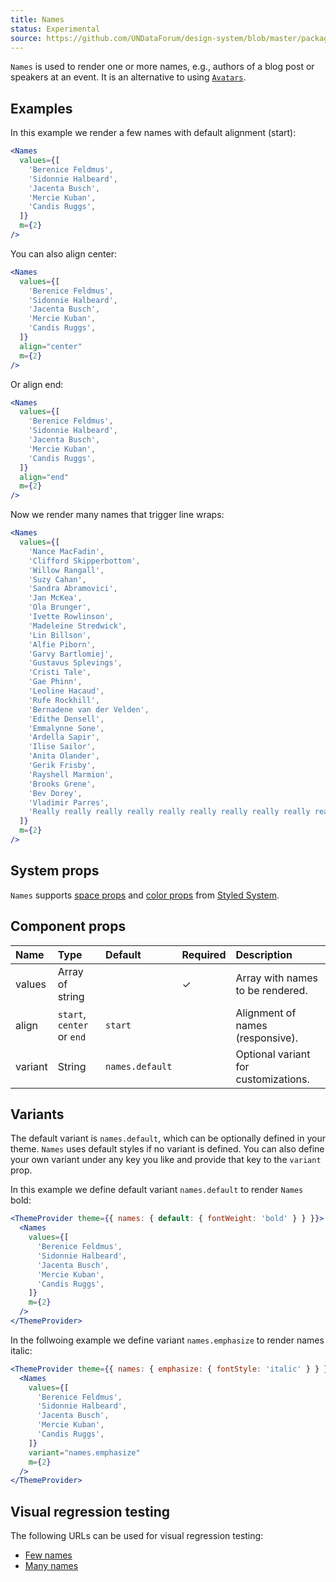 ```yaml
---
title: Names
status: Experimental
source: https://github.com/UNDataForum/design-system/blob/master/packages/components/src/names.js
---
```


`Names` is used to render one or more names, e.g., authors of a blog post or
speakers at an event. It is an alternative to using
[`Avatars`](/components/avatars).

## Examples

In this example we render a few names with default alignment (start):

```jsx live
<Names
  values={[
    'Berenice Feldmus',
    'Sidonnie Halbeard',
    'Jacenta Busch',
    'Mercie Kuban',
    'Candis Ruggs',
  ]}
  m={2}
/>
```

You can also align center:

```jsx live
<Names
  values={[
    'Berenice Feldmus',
    'Sidonnie Halbeard',
    'Jacenta Busch',
    'Mercie Kuban',
    'Candis Ruggs',
  ]}
  align="center"
  m={2}
/>
```

Or align end:

```jsx live
<Names
  values={[
    'Berenice Feldmus',
    'Sidonnie Halbeard',
    'Jacenta Busch',
    'Mercie Kuban',
    'Candis Ruggs',
  ]}
  align="end"
  m={2}
/>
```

Now we render many names that trigger line wraps:

```jsx live
<Names
  values={[
    'Nance MacFadin',
    'Clifford Skipperbottom',
    'Willow Rangall',
    'Suzy Cahan',
    'Sandra Abramovici',
    'Jan McKea',
    'Ola Brunger',
    'Ivette Rowlinson',
    'Madeleine Stredwick',
    'Lin Billson',
    'Alfie Piborn',
    'Garvy Bartlomiej',
    'Gustavus Splevings',
    'Cristi Tale',
    'Gae Phinn',
    'Leoline Hacaud',
    'Rufe Rockhill',
    'Bernadene van der Velden',
    'Edithe Densell',
    'Emmalynne Sone',
    'Ardella Sapir',
    'Ilise Sailor',
    'Anita Olander',
    'Gerik Frisby',
    'Rayshell Marmion',
    'Brooks Grene',
    'Bev Dorey',
    'Vladimir Parres',
    'Really really really really really really really really really really long name',
  ]}
  m={2}
/>
```

## System props

`Names` supports [space props](https://styled-system.com/api#space) and
[color props](https://styled-system.com/api#color) from
[Styled System](https://styled-system.com/).

## Component props

| Name    | Type                       | Default         | Required | Description                          |
| :------ | :------------------------- | :-------------- | :------- | :----------------------------------- |
| values  | Array of string            |                 | ✓        | Array with names to be rendered.     |
| align   | `start`, `center` or `end` | `start`         |          | Alignment of names (responsive).     |
| variant | String                     | `names.default` |          | Optional variant for customizations. |

## Variants

The default variant is `names.default`, which can be optionally defined in your
theme. `Names` uses default styles if no variant is defined. You can also define
your own variant under any key you like and provide that key to the `variant`
prop.

In this example we define default variant `names.default` to render `Names`
bold:

```jsx live
<ThemeProvider theme={{ names: { default: { fontWeight: 'bold' } } }}>
  <Names
    values={[
      'Berenice Feldmus',
      'Sidonnie Halbeard',
      'Jacenta Busch',
      'Mercie Kuban',
      'Candis Ruggs',
    ]}
    m={2}
  />
</ThemeProvider>
```

In the follwoing example we define variant `names.emphasize` to render names
italic:

```jsx live
<ThemeProvider theme={{ names: { emphasize: { fontStyle: 'italic' } } }}>
  <Names
    values={[
      'Berenice Feldmus',
      'Sidonnie Halbeard',
      'Jacenta Busch',
      'Mercie Kuban',
      'Candis Ruggs',
    ]}
    variant="names.emphasize"
    m={2}
  />
</ThemeProvider>
```

## Visual regression testing

The following URLs can be used for visual regression testing:

- [Few names](/names/few-names)
- [Many names](/names/many-names)
